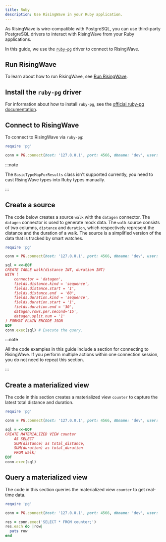 ```yaml
---
title: Ruby
description: Use RisingWave in your Ruby application.
---
```

As RisingWave is wire-compatible with PostgreSQL, you can use third-party PostgreSQL drivers to interact with RisingWave from your Ruby applications.

In this guide, we use the [`ruby-pg`](https://github.com/ged/ruby-pg) driver to connect to RisingWave.

## Run RisingWave

To learn about how to run RisingWave, see [Run RisingWave](/get-started.md#run-risingwave).

## Install the `ruby-pg` driver

For information about how to install `ruby-pg`, see the [official ruby-pg documentation](https://github.com/ged/ruby-pg?tab=readme-ov-file#how-to-install).


## Connect to RisingWave

To connect to RisingWave via `ruby-pg`:

```ruby
require 'pg'

conn = PG.connect(host: '127.0.0.1', port: 4566, dbname: 'dev', user: 'root')
```

:::note

The `BasicTypeMapForResults` class isn't supported currently, you need to cast RisingWave types into Ruby types manually.

:::

## Create a source

The code below creates a source `walk` with the `datagen` connector. The `datagen` connector is used to generate mock data. The `walk` source consists of two columns, `distance` and `duration`, which respectively represent the distance and the duration of a walk. The source is a simplified version of the data that is tracked by smart watches.

```ruby
require 'pg'

conn = PG.connect(host: '127.0.0.1', port: 4566, dbname: 'dev', user: 'root')

sql = <<-EOF
CREATE TABLE walk(distance INT, duration INT)
WITH (
    connector = 'datagen',
    fields.distance.kind = 'sequence',
    fields.distance.start = '1',
    fields.distance.end  = '60',
    fields.duration.kind = 'sequence',
    fields.duration.start = '1',
    fields.duration.end = '30',
    datagen.rows.per.second='15',
    datagen.split.num = '1'
) FORMAT PLAIN ENCODE JSON
EOF
conn.exec(sql) # Execute the query.
```

:::note

All the code examples in this guide include a section for connecting to RisingWave. If you perform multiple actions within one connection session, you do not need to repeat this section.

:::


## Create a materialized view

The code in this section creates a materialized view `counter` to capture the latest total distance and duration.

```ruby
require 'pg'

conn = PG.connect(host: '127.0.0.1', port: 4566, dbname: 'dev', user: 'root')

sql = <<-EOF
CREATE MATERIALIZED VIEW counter
    AS SELECT
    SUM(distance) as total_distance,
    SUM(duration) as total_duration
    FROM walk;
EOF
conn.exec(sql)
```

## Query a materialized view

The code in this section queries the materialized view `counter` to get real-time data.

```ruby
require 'pg'

conn = PG.connect(host: '127.0.0.1', port: 4566, dbname: 'dev', user: 'root')

res = conn.exec('SELECT * FROM counter;')
res.each do |row|
  puts row
end
```
